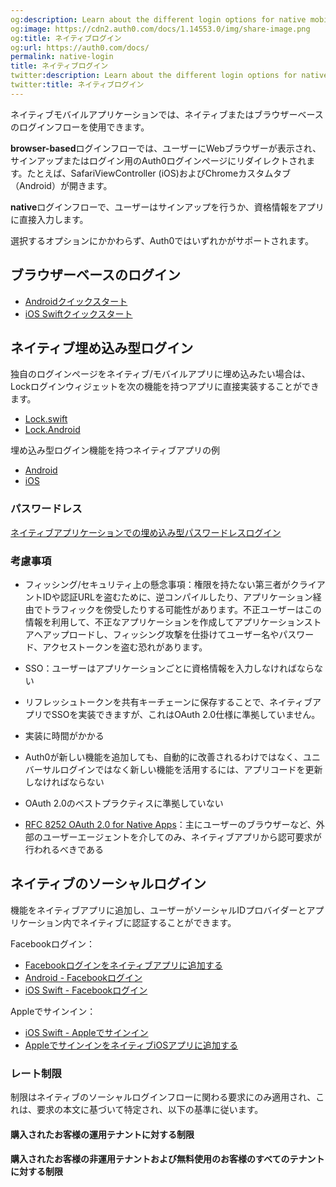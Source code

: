 ```yaml
---
og:description: Learn about the different login options for native mobile applications.
og:image: https://cdn2.auth0.com/docs/1.14553.0/img/share-image.png
og:title: ネイティブログイン
og:url: https://auth0.com/docs/
permalink: native-login
title: ネイティブログイン
twitter:description: Learn about the different login options for native mobile applications.
twitter:title: ネイティブログイン
---
```


ネイティブモバイルアプリケーションでは、ネイティブまたはブラウザーベースのログインフローを使用できます。

**browser-based**ログインフローでは、ユーザーにWebブラウザーが表示され、サインアップまたはログイン用のAuth0ログインページにリダイレクトされます。たとえば、SafariViewController (iOS)およびChromeカスタムタブ（Android）が開きます。

**native**ログインフローで、ユーザーはサインアップを行うか、資格情報をアプリに直接入力します。

選択するオプションにかかわらず、Auth0ではいずれかがサポートされます。

## ブラウザーベースのログイン

* [Androidクイックスタート](/quickstart/native/android)
* [iOS Swiftクイックスタート](/quickstart/native/ios-swift)

## ネイティブ埋め込み型ログイン

独自のログインページをネイティブ/モバイルアプリに埋め込みたい場合は、Lockログインウィジェットを次の機能を持つアプリに直接実装することができます。

* [Lock.swift](/libraries/lock-swift)
* [Lock.Android](/libraries/lock-android)

埋め込み型ログイン機能を持つネイティブアプリの例

* [Android](https://github.com/auth0-samples/auth0-android-sample/tree/embedded-login)
* [iOS](https://github.com/auth0-samples/auth0-ios-swift-sample/tree/embedded-login/01-Embedded-Login)

### パスワードレス

[ネイティブアプリケーションでの埋め込み型パスワードレスログイン](/native)

### 考慮事項

* フィッシング/セキュリティ上の懸念事項：権限を持たない第三者がクライアントIDや認証URLを盗むために、逆コンパイルしたり、アプリケーション経由でトラフィックを傍受したりする可能性があります。不正ユーザーはこの情報を利用して、不正なアプリケーションを作成してアプリケーションストアへアップロードし、フィッシング攻撃を仕掛けてユーザー名やパスワード、アクセストークンを盗む恐れがあります。
* SSO：ユーザーはアプリケーションごとに資格情報を入力しなければならない

* リフレッシュトークンを共有キーチェーンに保存することで、ネイティブアプリでSSOを実装できますが、これはOAuth 2.0仕様に準拠していません。
* 実装に時間がかかる
* Auth0が新しい機能を追加しても、自動的に改善されるわけではなく、ユニバーサルログインではなく新しい機能を活用するには、アプリコードを更新しなければならない
* OAuth 2.0のベストプラクティスに準拠していない

* [RFC 8252 OAuth 2.0 for Native Apps](https://tools.ietf.org/html/rfc8252)：主にユーザーのブラウザーなど、外部のユーザーエージェントを介してのみ、ネイティブアプリから認可要求が行われるべきである

## ネイティブのソーシャルログイン

機能をネイティブアプリに追加し、ユーザーがソーシャルIDプロバイダーとアプリケーション内でネイティブに認証することができます。

Facebookログイン：

* [Facebookログインをネイティブアプリに追加する](/social/facebook-native)
* [Android - Facebookログイン](/quickstart/native/android-facebook-login)
* [iOS Swift - Facebookログイン](/quickstart/native/ios-swift-facebook-login)

Appleでサインイン：

* [iOS Swift - Appleでサインイン](/quickstart/native/ios-swift-siwa)
* [AppleでサインインをネイティブiOSアプリに追加する](/apple-native)

### レート制限

制限はネイティブのソーシャルログインフローに関わる要求にのみ適用され、これは、要求の本文に基づいて特定され、以下の基準に従います。



#### 購入されたお客様の運用テナントに対する制限



#### 購入されたお客様の非運用テナントおよび無料使用のお客様のすべてのテナントに対する制限
